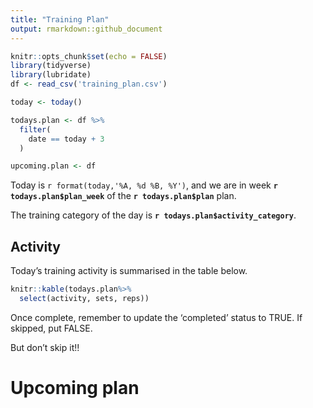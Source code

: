 ```yaml
---
title: "Training Plan"
output: rmarkdown::github_document
---
```


```r
knitr::opts_chunk$set(echo = FALSE)
library(tidyverse)
library(lubridate)
df <- read_csv('training_plan.csv')

today <- today()

todays.plan <- df %>% 
  filter(
    date == today + 3
  )

upcoming.plan <- df
```


Today is `r format(today,'%A, %d %B, %Y')`, and we are in week **`r todays.plan$plan_week`** of the **`r todays.plan$plan`** plan. 

The training category of the day is **`r todays.plan$activity_category`**.

## Activity
Today's training activity is summarised in the table below.
```r
knitr::kable(todays.plan%>% 
  select(activity, sets, reps))
```
Once complete, remember to update the 'completed' status to TRUE. If skipped, put FALSE. 

But don't skip it!!

# Upcoming plan
